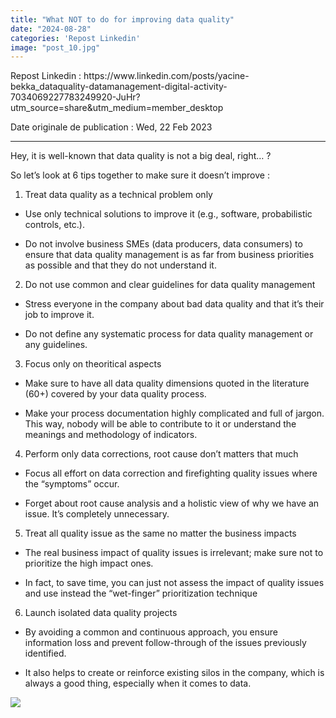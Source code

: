 ---
title: "What NOT to do for improving data quality"
date: "2024-08-28"
categories: 'Repost Linkedin'
image: "post_10.jpg"
---

Repost Linkedin : https://www.linkedin.com/posts/yacine-bekka_dataquality-datamanagement-digital-activity-7034069227783249920-JuHr?utm_source=share&utm_medium=member_desktop

Date originale de publication : Wed, 22 Feb 2023

---

Hey, it is well-known that data quality is not a big deal, right… ? 

So let's look at 6 tips together to make sure it doesn't improve :

1. Treat data quality as a technical problem only
 
 - Use only technical solutions to improve it (e.g., software, probabilistic controls, etc.).

 - Do not involve business SMEs (data producers, data consumers) to ensure that data quality management is as far from business priorities as possible and that they do not understand it.

 2. Do not use common and clear guidelines for data quality management

 - Stress everyone in the company about bad data quality and that it's their job to improve it.

 - Do not define any systematic process for data quality management or any guidelines.

 3. Focus only on theoritical aspects

- Make sure to have all data quality dimensions quoted in the literature (60+) covered by your data quality process.

- Make your process documentation highly complicated and full of jargon. This way, nobody will be able to contribute to it or understand the meanings and methodology of indicators.

 4. Perform only data corrections, root cause don’t matters that much

 - Focus all effort on data correction and firefighting quality issues where the "symptoms" occur.

 - Forget about root cause analysis and a holistic view of why we have an issue. It's completely unnecessary.

 5. Treat all quality issue as the same no matter the business impacts

 - The real business impact of quality issues is irrelevant; make sure not to prioritize the high impact ones.

 - In fact, to save time, you can just not assess the impact of quality issues and use instead the "wet-finger" prioritization technique

 6. Launch isolated data quality projects

 - By avoiding a common and continuous approach, you ensure information loss and prevent follow-through of the issues previously identified.

- It also helps to create or reinforce existing silos in the company, which is always a good thing, especially when it comes to data.


![](post_10.jpg)